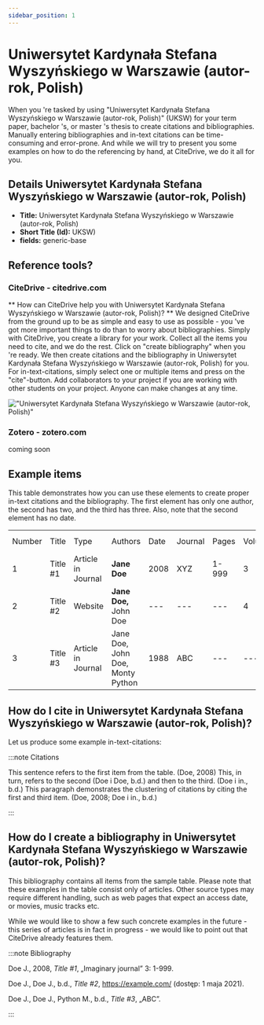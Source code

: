 ```yaml
---
sidebar_position: 1
---
```


# Uniwersytet Kardynała Stefana Wyszyńskiego w Warszawie (autor-rok, Polish)

When you 're tasked by using "Uniwersytet Kardynała Stefana Wyszyńskiego w Warszawie (autor-rok, Polish)" (UKSW) for your term paper, bachelor 's, or master 's thesis to create citations and bibliographies.
Manually entering bibliographies and in-text citations can be time-consuming and error-prone. And while we will try to present you some examples on how to do the referencing by hand, at CiteDrive, we do it all for you.

## Details  Uniwersytet Kardynała Stefana Wyszyńskiego w Warszawie (autor-rok, Polish)
* **Title:** Uniwersytet Kardynała Stefana Wyszyńskiego w Warszawie (autor-rok, Polish)
* **Short Title (Id):** UKSW)
* **fields:** generic-base

## Reference tools?
### CiteDrive - citedrive.com
** How can CiteDrive help you with Uniwersytet Kardynała Stefana Wyszyńskiego w Warszawie (autor-rok, Polish)? **
We designed CiteDrive from the ground up to be as simple and easy to use as possible - you 've got more important things to do than to worry about bibliographies. Simply with CiteDrive, you create a library for your work. Collect all the items you need to cite, and we do the rest. Click on "create bibliography" when you 're ready. We then create citations and the bibliography in Uniwersytet Kardynała Stefana Wyszyńskiego w Warszawie (autor-rok, Polish) for you. For in-text-citations, simply select one or multiple items and press on the "cite"-button. Add collaborators to your project if you are working with other students on your project. Anyone can make changes at any time.


!["Uniwersytet Kardynała Stefana Wyszyńskiego w Warszawie (autor-rok, Polish)"](images/uniwersytet-kardynaa-stefana-wyszynskiego-w-warszawie-autorrok-polish.svg "Choose Uniwersytet Kardynała Stefana Wyszyńskiego w Warszawie (autor-rok, Polish) in the CiteDrive App")

### Zotero - zotero.com

coming soon

## Example items

This table demonstrates how you can use these elements to create proper in-text citations and the bibliography. The first element has only one author, the second has two, and the third has three. Also, note that the second element has no date.


<table>
  <tr>
   <td>Number
   </td>
   <td>Title
   </td>
   <td>Type
   </td>
   <td>Authors
   </td>
   <td>Date
   </td>
   <td>Journal
   </td>
   <td>Pages
   </td>
   <td>Volume
   </td>
   <td>Issue
   </td>
   <td>Access Date
   </td>
  </tr>
  <tr>
   <td>1
   </td>
   <td>Title #1
   </td>
   <td>Article in Journal
   </td>
   <td><strong>Jane Doe</strong>
   </td>
   <td>2008
   </td>
   <td>XYZ
   </td>
   <td>1-999
   </td>
   <td>3
   </td>
   <td>2
   </td>
   <td>--
   </td>
  </tr>
  <tr>
   <td>
2
   </td>
   <td>Title #2
   </td>
   <td>Website
   </td>
   <td><strong>Jane Doe, </strong>John Doe
   </td>
   <td>---
   </td>
   <td>---
   </td>
   <td>---
   </td>
   <td>4
   </td>
   <td>---
   </td>
   <td>2020-05-01
   </td>
  </tr>
  <tr>
   <td>3
   </td>
   <td>Title #3
   </td>
   <td>Article in Journal
   </td>
   <td>Jane Doe, John Doe, Monty Python
   </td>
   <td>1988
   </td>
   <td>ABC
   </td>
   <td>---
   </td>
   <td>---
   </td>
   <td>16
   </td>
   <td>---
   </td>
  </tr>
</table>



## How do I cite in  Uniwersytet Kardynała Stefana Wyszyńskiego w Warszawie (autor-rok, Polish)?

Let us produce some example in-text-citations:

:::note Citations


This sentence refers to the first item from the table.  (Doe, 2008) This, in turn, refers to the second  (Doe i Doe, b.d.)
and then to the third.   (Doe i in., b.d.)
This paragraph demonstrates the clustering of citations by citing the first and third item.  (Doe, 2008; Doe i in., b.d.)

:::

## How do I create a bibliography in Uniwersytet Kardynała Stefana Wyszyńskiego w Warszawie (autor-rok, Polish)?

This bibliography contains all items from the sample table. Please note that these examples in the table consist only of articles. Other source types may require different handling, such as web pages that expect an access date, or movies, music tracks etc.

While we would like to show a few such concrete examples in the future - this series of articles is in fact in progress - we would like to point out that CiteDrive already features them.

:::note Bibliography

Doe J., 2008, <i>Title #1</i>, „Imaginary journal” 3: 1-999.

Doe J., Doe J., b.d., <i>Title #2</i>,  https://example.com/ (dostęp: 1 maja 2021).

Doe J., Doe J., Python M., b.d., <i>Title #3</i>, „ABC”.



:::


        